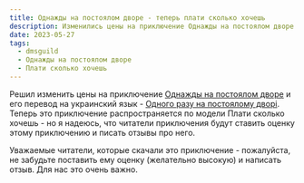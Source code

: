 ```yaml
---
title: Однажды на постоялом дворе - теперь плати сколько хочешь
description: Изменились цены на приключение Однажды на постоялом дворе и его переводе на украинский язык - Одного разу на постоялому дворі. Теперь это приключение распространяется по модели плати сколько хочешь
date: 2023-05-27
tags:
  - dmsguild
  - Однажды на постоялом дворе
  - Плати сколько хочешь
---
```


Решил изменить цены на приключение [Однажды на постоялом дворе](https://www.dmsguild.com/product/323191/---?affiliate_id=759617) и его перевод на украинский язык - [Одного разу на постоялому дворі](https://www.dmsguild.com/product/437719/----?affiliate_id=759617). Теперь это приключение распространяется по модели Плати сколько хочешь - но я надеюсь, что читатели приключения будут ставить оценку этому приключению и писать отзывы про него.

Уважаемые читатели, которые скачали это приключение - пожалуйста, не забудьте поставить ему оценку (желательно высокую) и написать отзыв. Для нас это очень важно.

